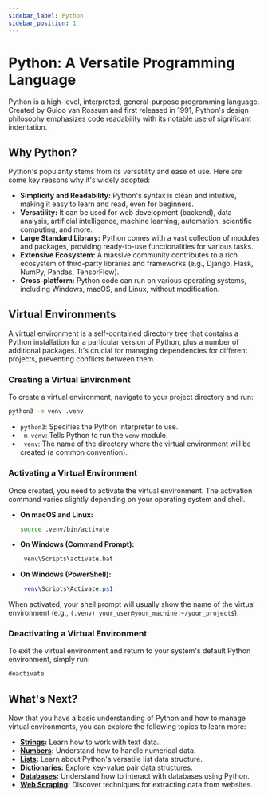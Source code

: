 ```yaml
---
sidebar_label: Python
sidebar_position: 1
---
```


# Python: A Versatile Programming Language

Python is a high-level, interpreted, general-purpose programming language. Created by Guido van Rossum and first released in 1991, Python's design philosophy emphasizes code readability with its notable use of significant indentation.

## Why Python?

Python's popularity stems from its versatility and ease of use. Here are some key reasons why it's widely adopted:

-   **Simplicity and Readability:** Python's syntax is clean and intuitive, making it easy to learn and read, even for beginners.
-   **Versatility:** It can be used for web development (backend), data analysis, artificial intelligence, machine learning, automation, scientific computing, and more.
-   **Large Standard Library:** Python comes with a vast collection of modules and packages, providing ready-to-use functionalities for various tasks.
-   **Extensive Ecosystem:** A massive community contributes to a rich ecosystem of third-party libraries and frameworks (e.g., Django, Flask, NumPy, Pandas, TensorFlow).
-   **Cross-platform:** Python code can run on various operating systems, including Windows, macOS, and Linux, without modification.

## Virtual Environments

A virtual environment is a self-contained directory tree that contains a Python installation for a particular version of Python, plus a number of additional packages. It's crucial for managing dependencies for different projects, preventing conflicts between them.

### Creating a Virtual Environment

To create a virtual environment, navigate to your project directory and run:

```bash
python3 -m venv .venv
```

-   `python3`: Specifies the Python interpreter to use.
-   `-m venv`: Tells Python to run the `venv` module.
-   `.venv`: The name of the directory where the virtual environment will be created (a common convention).

### Activating a Virtual Environment

Once created, you need to activate the virtual environment. The activation command varies slightly depending on your operating system and shell.

-   **On macOS and Linux:**

    ```bash
    source .venv/bin/activate
    ```

-   **On Windows (Command Prompt):**

    ```bash
    .venv\Scripts\activate.bat
    ```

-   **On Windows (PowerShell):**

    ```powershell
    .venv\Scripts\Activate.ps1
    ```

When activated, your shell prompt will usually show the name of the virtual environment (e.g., `(.venv) your_user@your_machine:~/your_project$`).

### Deactivating a Virtual Environment

To exit the virtual environment and return to your system's default Python environment, simply run:

```bash
deactivate
```

## What's Next?

Now that you have a basic understanding of Python and how to manage virtual environments, you can explore the following topics to learn more:

-   **[Strings](./strings.mdx):** Learn how to work with text data.
-   **[Numbers](./numbers.mdx):** Understand how to handle numerical data.
-   **[Lists](./lists.mdx):** Learn about Python's versatile list data structure.
-   **[Dictionaries](./dictionaries.mdx):** Explore key-value pair data structures.
-   **[Databases](./databases.mdx):** Understand how to interact with databases using Python.
-   **[Web Scraping](./web_scraping.mdx):** Discover techniques for extracting data from websites.
